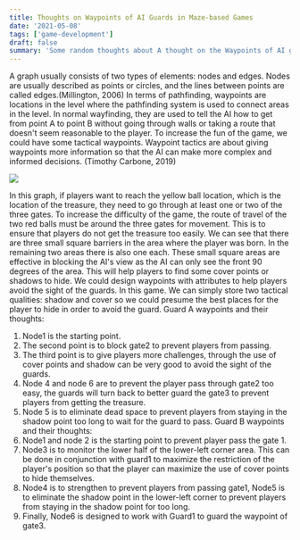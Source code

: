 ```yaml
---
title: Thoughts on Waypoints of AI Guards in Maze-based Games
date: '2021-05-08'
tags: ['game-development']
draft: false
summary: 'Some random thoughts about A thought on the Waypoints of AI guards for maze-based games'
---
```


A graph usually consists of two types of elements: nodes and edges. Nodes are usually
described as points or circles, and the lines between points are called edges.(Millington, 2006)
In terms of pathfinding, waypoints are locations in the level where the pathfinding system is
used to connect areas in the level. In normal wayfinding, they are used to tell the AI how to
get from point A to point B without going through walls or taking a route that doesn't seem
reasonable to the player. To increase the fun of the game, we could have some tactical
waypoints. Waypoint tactics are about giving waypoints more information so that the AI can
make more complex and informed decisions. (Timothy Carbone, 2019)

![](https://raw.githubusercontent.com/hanschurer/picgo/master/img/Screenshot%202024-08-12%20at%2022.11.46.png)

In this graph, if players want to reach the yellow ball location, which is the location of the
treasure, they need to go through at least one or two of the three gates. To increase the
difficulty of the game, the route of travel of the two red balls must be around the three gates
for movement. This is to ensure that players do not get the treasure too easily. We can see that
there are three small square barriers in the area where the player was born. In the remaining
two areas there is also one each. These small square areas are effective in blocking the AI's
view as the AI can only see the front 90 degrees of the area. This will help players to find
some cover points or shadows to hide.
We could design waypoints with attributes to help players avoid the sight of the guards. In
this game. We can simply store two tactical qualities: shadow and cover so we could presume
the best places for the player to hide in order to avoid the guard.
Guard A waypoints and their thoughts:
1. Node1 is the starting point.
2. The second point is to block gate2 to prevent players from passing.
3. The third point is to give players more challenges, through the use of cover points and
shadow can be very good to avoid the sight of the guards.
4. Node 4 and node 6 are to prevent the player pass through gate2 too easy, the guards will
turn back to better guard the gate3 to prevent players from getting the treasure.
5. Node 5 is to eliminate dead space to prevent players from staying in the shadow point too
long to wait for the guard to pass.
Guard B waypoints and their thoughts:
1. Node1 and node 2 is the starting point to prevent player pass the gate 1.
2. Node3 is to monitor the lower half of the lower-left corner area. This can be done in
conjunction with guard1 to maximize the restriction of the player's position so that the
player can maximize the use of cover points to hide themselves.
3. Node4 is to strengthen to prevent players from passing gate1, Node5 is to eliminate the
shadow point in the lower-left corner to prevent players from staying in the shadow point for too long.
4. Finally, Node6 is designed to work with Guard1 to guard the waypoint of gate3.